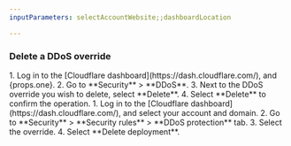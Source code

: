 ```yaml
---
inputParameters: selectAccountWebsite;;dashboardLocation

---
```



### Delete a DDoS override

<Tabs syncKey="dashNewNav">
<TabItem label="Old dashboard">
<Steps>
1. Log in to the [Cloudflare dashboard](https://dash.cloudflare.com/), and {props.one}.
2. Go to **Security** > **DDoS**.
3. Next to the DDoS override you wish to delete, select **Delete**.
4. Select **Delete** to confirm the operation.
</Steps>
</TabItem>
<TabItem label="New dashboard" icon="rocket">
<Steps>
1. Log in to the [Cloudflare dashboard](https://dash.cloudflare.com/), and select your account and domain.
2. Go to **Security** > **Security rules** > **DDoS protection** tab.
3. Select the override.
4. Select **Delete deployment**.
</Steps>
</TabItem>
</Tabs>